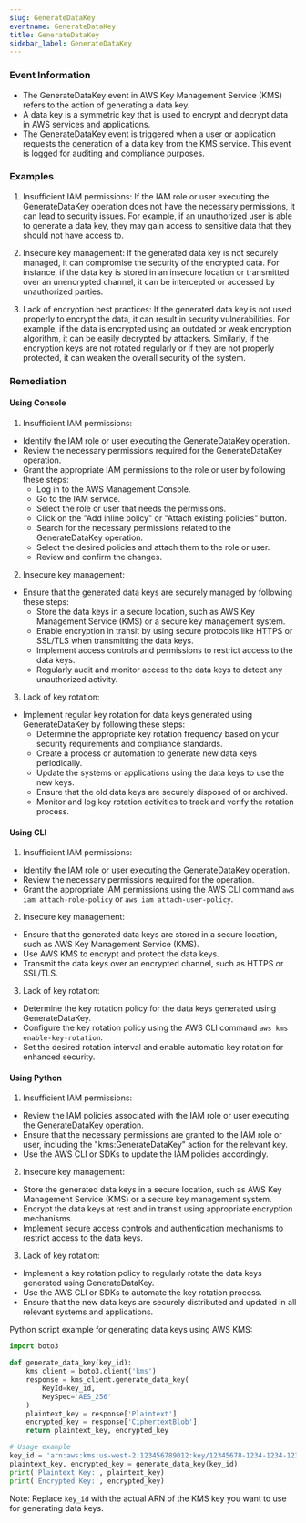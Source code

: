 ```yaml
--- 
slug: GenerateDataKey
eventname: GenerateDataKey
title: GenerateDataKey
sidebar_label: GenerateDataKey
---
```

                       
### Event Information

- The GenerateDataKey event in AWS Key Management Service (KMS) refers to the action of generating a data key. 
- A data key is a symmetric key that is used to encrypt and decrypt data in AWS services and applications. 
- The GenerateDataKey event is triggered when a user or application requests the generation of a data key from the KMS service. This event is logged for auditing and compliance purposes.


### Examples

1. Insufficient IAM permissions: If the IAM role or user executing the GenerateDataKey operation does not have the necessary permissions, it can lead to security issues. For example, if an unauthorized user is able to generate a data key, they may gain access to sensitive data that they should not have access to.

2. Insecure key management: If the generated data key is not securely managed, it can compromise the security of the encrypted data. For instance, if the data key is stored in an insecure location or transmitted over an unencrypted channel, it can be intercepted or accessed by unauthorized parties.

3. Lack of encryption best practices: If the generated data key is not used properly to encrypt the data, it can result in security vulnerabilities. For example, if the data is encrypted using an outdated or weak encryption algorithm, it can be easily decrypted by attackers. Similarly, if the encryption keys are not rotated regularly or if they are not properly protected, it can weaken the overall security of the system.

### Remediation

#### Using Console

1. Insufficient IAM permissions:
- Identify the IAM role or user executing the GenerateDataKey operation.
- Review the necessary permissions required for the GenerateDataKey operation.
- Grant the appropriate IAM permissions to the role or user by following these steps:
  - Log in to the AWS Management Console.
  - Go to the IAM service.
  - Select the role or user that needs the permissions.
  - Click on the "Add inline policy" or "Attach existing policies" button.
  - Search for the necessary permissions related to the GenerateDataKey operation.
  - Select the desired policies and attach them to the role or user.
  - Review and confirm the changes.

2. Insecure key management:
- Ensure that the generated data keys are securely managed by following these steps:
  - Store the data keys in a secure location, such as AWS Key Management Service (KMS) or a secure key management system.
  - Enable encryption in transit by using secure protocols like HTTPS or SSL/TLS when transmitting the data keys.
  - Implement access controls and permissions to restrict access to the data keys.
  - Regularly audit and monitor access to the data keys to detect any unauthorized activity.

3. Lack of key rotation:
- Implement regular key rotation for data keys generated using GenerateDataKey by following these steps:
  - Determine the appropriate key rotation frequency based on your security requirements and compliance standards.
  - Create a process or automation to generate new data keys periodically.
  - Update the systems or applications using the data keys to use the new keys.
  - Ensure that the old data keys are securely disposed of or archived.
  - Monitor and log key rotation activities to track and verify the rotation process.

#### Using CLI

1. Insufficient IAM permissions:
- Identify the IAM role or user executing the GenerateDataKey operation.
- Review the necessary permissions required for the operation.
- Grant the appropriate IAM permissions using the AWS CLI command `aws iam attach-role-policy` or `aws iam attach-user-policy`.

2. Insecure key management:
- Ensure that the generated data keys are stored in a secure location, such as AWS Key Management Service (KMS).
- Use AWS KMS to encrypt and protect the data keys.
- Transmit the data keys over an encrypted channel, such as HTTPS or SSL/TLS.

3. Lack of key rotation:
- Determine the key rotation policy for the data keys generated using GenerateDataKey.
- Configure the key rotation policy using the AWS CLI command `aws kms enable-key-rotation`.
- Set the desired rotation interval and enable automatic key rotation for enhanced security.

#### Using Python

1. Insufficient IAM permissions:
- Review the IAM policies associated with the IAM role or user executing the GenerateDataKey operation.
- Ensure that the necessary permissions are granted to the IAM role or user, including the "kms:GenerateDataKey" action for the relevant key.
- Use the AWS CLI or SDKs to update the IAM policies accordingly.

2. Insecure key management:
- Store the generated data keys in a secure location, such as AWS Key Management Service (KMS) or a secure key management system.
- Encrypt the data keys at rest and in transit using appropriate encryption mechanisms.
- Implement secure access controls and authentication mechanisms to restrict access to the data keys.

3. Lack of key rotation:
- Implement a key rotation policy to regularly rotate the data keys generated using GenerateDataKey.
- Use the AWS CLI or SDKs to automate the key rotation process.
- Ensure that the new data keys are securely distributed and updated in all relevant systems and applications.

Python script example for generating data keys using AWS KMS:

```python
import boto3

def generate_data_key(key_id):
    kms_client = boto3.client('kms')
    response = kms_client.generate_data_key(
        KeyId=key_id,
        KeySpec='AES_256'
    )
    plaintext_key = response['Plaintext']
    encrypted_key = response['CiphertextBlob']
    return plaintext_key, encrypted_key

# Usage example
key_id = 'arn:aws:kms:us-west-2:123456789012:key/12345678-1234-1234-1234-123456789012'
plaintext_key, encrypted_key = generate_data_key(key_id)
print('Plaintext Key:', plaintext_key)
print('Encrypted Key:', encrypted_key)
```

Note: Replace `key_id` with the actual ARN of the KMS key you want to use for generating data keys.


 